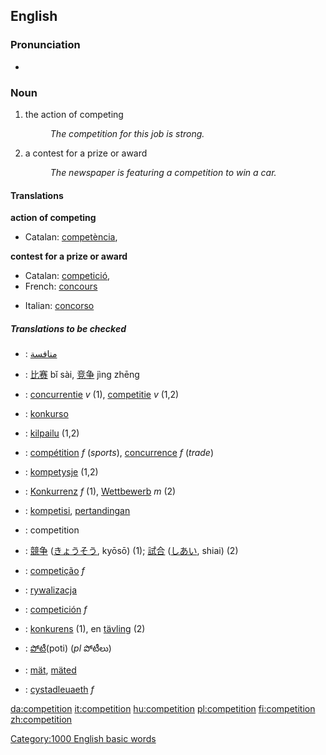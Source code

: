 ==English==
===Pronunciation===
*{{audio|en-us-competition.ogg|Audio (US)}}

===Noun===
{{en-noun-reg-both}}

#{{uncountable}} the action of competing
#:''The competition for this job is strong.''
#{{countable}} a contest for a prize or award
#:''The newspaper is featuring a competition to win a car.''

====Translations====
'''action of competing'''
{{top}}
*Catalan: [[competència]], {{f}}
{{mid}}
{{bottom}}

'''contest for a prize or award'''
{{top}}
*Catalan: [[competició]], {{f}}
*French: [[concours]] {{m}}
{{mid}}
*Italian: [[concorso]] {{m}}
{{bottom}}

=====Translations to be checked=====
<!--Remove this section once all of the translations below have been moved into the tables above.-->
{{checktrans}}
*{{ttbc|Arabic}}: [[منافسة]]
*{{ttbc|Chinese}}: [[比赛]] bǐ sài, [[竞争]] jìng zhēng
*{{ttbc|Dutch}}: [[concurrentie]] ''v'' (1), [[competitie]] ''v'' (1,2)
*{{ttbc|Esperanto}}: [[konkurso]]
*{{ttbc|Finnish}}: [[kilpailu]] (1,2)
*{{ttbc|French}}: [[compétition]] ''f'' (''sports''), [[concurrence]] ''f'' (''trade'')
*{{ttbc|Frisian}}: [[kompetysje]] (1,2)
*{{ttbc|German}}: [[Konkurrenz]] ''f'' (1), [[Wettbewerb]] ''m'' (2)
*{{ttbc|Indonesian}}: [[kompetisi]], [[tanding|pertandingan]]
*{{ttbc|Interlingua}}: competition
*{{ttbc|Japanese}}: [[競争]] ([[きょうそう]], kyōsō) (1); [[試合]] ([[しあい]], shiai) (2)
*{{ttbc|Portuguese}}: [[competição]] ''f''
*{{ttbc|Polish}}: [[rywalizacja]] {{f}}
*{{ttbc|Spanish}}: [[competición]] ''f''
*{{ttbc|Swedish}}: [[konkurens]] (1), en [[tävling]] (2)
*{{ttbc|Telugu}}: [[పోటీ]](poti) (''pl'' పోటీలు)
*{{ttbc|Volapük}}: [[mät]], [[mäted]]
*{{ttbc|Welsh}}: [[cystadleuaeth]] ''f''

[[Category:1000 English basic words]]

[[da:competition]]
[[it:competition]]
[[hu:competition]]
[[pl:competition]]
[[fi:competition]]
[[zh:competition]]